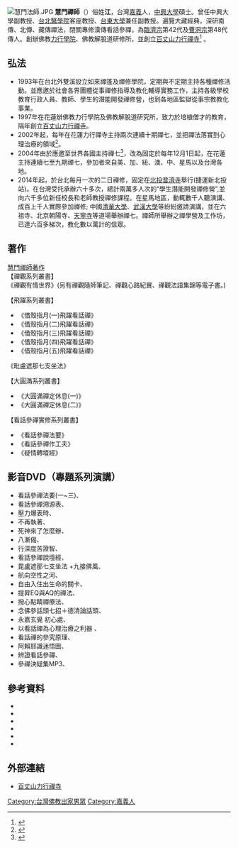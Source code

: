 [[File:慧門法師.JPG|thumb]]
'''慧門禪師'''（{{bd|1942年|4月|||}}）俗姓'''江'''，台灣[[嘉義|嘉義]]人，[[中興大學|中興大學]]碩士。曾任中興大學副教授、[[台北醫學院|台北醫學院]]客座教授、[[台東大學|台東大學]]兼任副教授。遍覽大藏經典，深研南傳、北傳、藏傳禪法，閉關專修漢傳看話參禪，為[[臨濟宗|臨濟宗]]第42代及[[曹洞宗|曹洞宗]]第48代傳人。創辦佛教[[力行學院|力行學院]]、佛教解脫道研修所，並創立[[百丈山力行禪寺|百丈山力行禪寺]]<ref>{{cite news|title=慧門禪師後日抵星洲主講‧金剛經智慧揭生命密碼|url=http://mykampung.sinchew.com.my/node/326359#ixzz3UVILR2un|language=zh|publisher=星洲日報|date=2014-10-29|author=八打靈再也|accessdate=2015-03-16|archive-url=https://web.archive.org/web/20150402105154/http://mykampung.sinchew.com.my/node/326359#ixzz3UVILR2un|archive-date=2015-04-02|dead-url=yes}}</ref>
。

== 弘法 ==
* 1993年在台北外雙溪設立如來禪蓬及禪修學院，定期與不定期主持各種禪修活動。並應邀於社會各界團體從事禪修指導及教化輔導實務工作，主持各級學校教育行政人員、教師、學生的潛能開發禪修營，也到各地區監獄從事宗教教化事業。
* 1997年在花蓮辦佛教力行學院及佛教解脫道研究所，致力於培植僧才的教育，隔年創立[[百丈山力行禪寺|百丈山力行禪寺]]。
* 2002年起，每年在花蓮力行禪寺主持兩次連續十期禪七，並把禪法落實到心理治療的領域<ref>{{cite news|title=佛教法師VS基督牧師|url=https://mail.google.com/mail/u/0/?tab=wm#inbox/14c0f7094e71dfae|language=zh|publisher=星洲日報|date=2011-03-11|author=|accessdate=2015-03-17|archive-date=2019-06-14|archive-url=https://web.archive.org/web/20190614090440/https://accounts.google.com/ServiceLogin?service=mail&passive=true&rm=false&continue=https%3A%2F%2Fmail.google.com%2Fmail%2F%3Ftab%3Dwm&scc=1&ltmpl=default&ltmplcache=2&emr=1&osid=1#inbox/14c0f7094e71dfae|dead-url=yes}}</ref>。
* 2004年由於應邀至世界各國主持禪七<ref>{{cite news|title=如果遇到死神|url=http://www.xiao-en.com/eng/event.phtml?v=c&sec=87&artid=201106200003|language=zh|publisher=孝恩集團|date=|author=|accessdate=2015-03-17|deadurl=yes|archiveurl=https://web.archive.org/web/20150402121723/http://www.xiao-en.com/eng/event.phtml?v=c&sec=87&artid=201106200003|archivedate=2015-04-02}}</ref>，改為固定於每年12月1日起，在花蓮主持連續七至九期禪七，參加者來自美、加、紐、澳、中、星馬以及台灣各地。
* 2014年起，於台北每月一次的二日禪修，固定在[[北投普濟寺|北投普濟寺]]舉行(捷運新北投站)。在台灣受托承辦六十多次，總計兩萬多人次的“學生潛能開發禪修營”,並向六千多位新任校長和老師教授禪修課程。在星馬地區，動輒數千人聽演講、成百上千人實際參加禪修; 中國[[清華大學|清華大學]]、[[武漢大學|武漢大學]]等紛紛邀請演講，並在六祖寺、北京朝陽寺、[[天寧寺|天寧寺]]等道場舉辦禪七。禪師所舉辦之禪學營及工作坊，已達六百多梯次，教化數以萬計的信眾。<br>


== 著作 ==
[https://www.viriyabzs.org/index.php/aboutviriya/mastersay/books 慧門禪師著作]<br>
【禪觀系列叢書】<br>
《禪觀有情世界》(另有禪觀隨師筆記、禪觀心路紀實、禪觀法語集錦等電子書。)<br>


【飛躍系列叢書】
* 《借殼指月(一)飛躍看話禪》
* 《借殼指月(二)飛躍看話禪》
* 《借殼指月(三)飛躍看話禪》
* 《借殼指月(四)飛躍看話禪》
* 《借殼指月(五)飛躍看話禪》<br>


《毗盧遮那七支坐法》<br>


【大圓滿系列叢書】
* 《大圓滿禪定休息(一)》
* 《大圓滿禪定休息(二)》<br>


【看話參禪實修系列叢書】
* 《看話參禪法要》
* 《看話參禪作工夫》
* 《疑情轉壇經》<br>

== 影音DVD（專題系列演講） ==

*  看話參禪法要(一~三)、
*  看話參禪溯源表、
*  壓力爆表時、
*  不再執著、
*  死神來了怎麼辦、
*  八漸偈、
*  行深度苦證智、
*  看話參禪說壇經、
*  毘盧遮那七支坐法 +九接佛風、 
*  航向空性之河、
*  自由入住出生命的關卡、
*  提昇EQ與AQ的禪法、
*  撥心點睛禪療法、
*  念佛參話頭七招＋德清論話頭、
*  永嘉玄覺 初心處、
*  以看話禪為心理治療之利器 、
*  看話禪的參究原理、 
*  阿賴耶識迷悟圖、
*  辨證看話參禪、
*  參禪決疑集MP3、

== 參考資料 ==
{{reflist}}
* {{cite news|title=慧門禪師簡介 |language=zh |publisher=馬來西亞星洲日報 |date=2012-09-18}}
* {{cite news|title=慧門禪師指點迷津 |language=zh |publisher=馬來西亞光明日報 |date=2012-09-10}}
* {{cite news|title=慧門禪師獅城開講"灑脫生死間" |language=zh |publisher=新加坡新明日報 |date=2013-03-13}}
* {{cite news|title=清除雜念妄想,心自會輕鬆自在 |language=zh |publisher=馬來西亞南洋商報 |date=2011-10-13}}
* {{cite news|title=十月禪風帶來人文艷陽天 |language=zh |publisher=馬來西亞中國報 |date=2011-10-13}}
* {{cite news|title=放下固執心 |language=zh |publisher=馬來西亞東方生活 |date=2011-10-17}}

==外部連結 ==
* [https://www.viriyabzs.org/ 百丈山力行禪寺] {{Wayback|url=http://www.viriyachan.org/ |date=20190614090443 }}

[[Category:台灣佛教出家男眾|Category:台灣佛教出家男眾]]
[[Category:嘉義人|Category:嘉義人]]